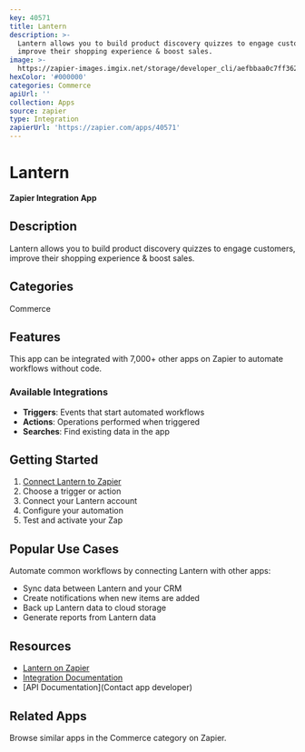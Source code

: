 ```yaml
---
key: 40571
title: Lantern
description: >-
  Lantern allows you to build product discovery quizzes to engage customers,
  improve their shopping experience & boost sales.
image: >-
  https://zapier-images.imgix.net/storage/developer_cli/aefbbaa0c7ff362927610b97bad3453b.png?auto=format%2Ccompress&ixlib=python-3.0.0&q=50
hexColor: '#000000'
categories: Commerce
apiUrl: ''
collection: Apps
source: zapier
type: Integration
zapierUrl: 'https://zapier.com/apps/40571'
---
```

# Lantern

**Zapier Integration App**

## Description

Lantern allows you to build product discovery quizzes to engage customers, improve their shopping experience & boost sales.

## Categories

Commerce

## Features

This app can be integrated with 7,000+ other apps on Zapier to automate workflows without code.

### Available Integrations

- **Triggers**: Events that start automated workflows
- **Actions**: Operations performed when triggered
- **Searches**: Find existing data in the app

## Getting Started

1. [Connect Lantern to Zapier](https://zapier.com/apps/40571)
2. Choose a trigger or action
3. Connect your Lantern account
4. Configure your automation
5. Test and activate your Zap

## Popular Use Cases

Automate common workflows by connecting Lantern with other apps:

- Sync data between Lantern and your CRM
- Create notifications when new items are added
- Back up Lantern data to cloud storage
- Generate reports from Lantern data

## Resources

- [Lantern on Zapier](https://zapier.com/apps/40571)
- [Integration Documentation](https://zapier.com/apps/40571/integrations)
- [API Documentation](Contact app developer)

## Related Apps

Browse similar apps in the Commerce category on Zapier.
